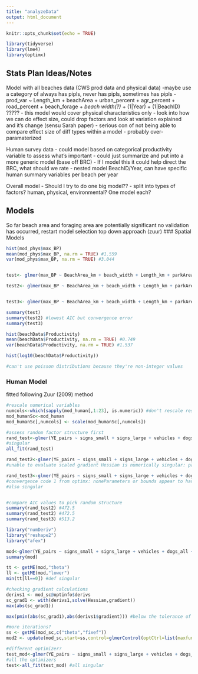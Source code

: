 ```yaml
---
title: "analyzeData"
output: html_document
---
```


```r
knitr::opts_chunk$set(echo = TRUE)

library(tidyverse)
library(lme4)
library(optimx)
```

## Stats Plan Ideas/Notes

Model with all beaches data (CWS prod data and physical data)
-maybe use a category of always has pipls, never has pipls, sometimes has pipls
- prod_var ~ Length_km + beachArea + urban_percent + agr_percent + road_percent + beach_forage + *beach width(?)* + (1|Year) + (1|BeachID) ?????
- this model would cover physical characteristics only
- look into how we can do effect size, could drop factors and look at variation explained and it's change (sensu Sarah paper)
- serious con of not being able to compare effect size of diff types within a model
- probably over-paramaterized

Human survey data
- could model based on categorical productivity variable to assess what's important
- could just summarize and put into a more generic model (base off BRC)
- If I model this it could help direct the BRC, what should we rate
- nested model BeachID/Year, can have specific human summary variables per beach per year

Overall model
- Should I try to do one big model??
- split into types of factors? human, physical, environmental? One model each?



## Models
So far beach area and foraging area are potentially significant
no validation has occurred, restart model selection top down approach (zuur)
### Spatial Models
```r
hist(mod_phys$max_BP)
mean(mod_phys$max_BP, na.rm = TRUE) #1.559
var(mod_phys$max_BP, na.rm = TRUE) #3.044


test<- glmer(max_BP ~ BeachArea_km + beach_width + Length_km + parkArea + bufferPop_km2 + Border_road + tot_area_km_Beach + developedLand + Management + (1|Region), data = mod_phys, family = poisson(link = "log"), control = glmerControl(optimizer ='optimx', optCtrl=list(method='nlminb')))

test2<- glmer(max_BP ~ BeachArea_km + beach_width + Length_km + parkArea + bufferPop_km2 + Border_road + tot_area_km_Beach + developedLand + Management + (1|Region), data = mod_phys, family = poisson(link = "log"), control = glmerControl(optimizer ='optimx', optCtrl=list(method='nlminb')))


test3<- glmer(max_BP ~ BeachArea_km + beach_width + Length_km + parkArea + bufferPop_km2 + Border_road + tot_area_km_Beach + developedLand + Management + (1|Region), data = mod_phys, family = poisson(link = "log"), control = glmerControl(optimizer ='optimx', optCtrl=list(method='nlminb')))

summary(test) 
summary(test2) #lowest AIC but convergence error
summary(test3)

```



```r
hist(beachData$Productivity)
mean(beachData$Productivity, na.rm = TRUE) #0.749
var(beachData$Productivity, na.rm = TRUE) #1.537

hist(log10(beachData$Productivity))

#can't use poisson distributions because they're non-integer values
```

### Human Model

fitted following Zuur (2009) method


```r
#rescale numerical variables
numcols<-which(sapply(mod_human[,1:23], is.numeric)) #don't rescale response variables for the poisson distribution (no neatives)
mod_humanSc<-mod_human
mod_humanSc[,numcols] <- scale(mod_humanSc[,numcols])

#assess random factor structure first
rand_test<-glmer(YE_pairs ~ signs_small + signs_large + vehicles + dogs_all + peopleIntensity + dogs_leashedPercent + County + fencedNests + (1|Year) + (1|BeachID), data = mod_humanSc, family = poisson(link = "log"), control = glmerControl(optimizer ='optimx', optCtrl=list(method='nlminb')))
#singular
all_fit(rand_test)

rand_test2<-glmer(YE_pairs ~ signs_small + signs_large + vehicles + dogs_all + peopleIntensity + dogs_leashedPercent + County + fencedNests +  (1|BeachID), data = mod_humanSc, family = poisson(link = "log"), control = glmerControl(optimizer ='optimx', optCtrl=list(method='nlminb')))
#unable to evaluate scaled gradient Hessian is numerically singular: parameters are not uniquely determined

rand_test3<-glmer(YE_pairs ~ signs_small + signs_large + vehicles + dogs_all + peopleIntensity + dogs_leashedPercent + County + fencedNests +  (1|Year), data = mod_humanSc, family = poisson(link = "log"), control = glmerControl(optimizer ='optimx', optCtrl=list(method='nlminb')))
#convergence code 1 from optimx: noneParameters or bounds appear to have different scalings.
#also singular


#compare AIC values to pick random structure
summary(rand_test2) #472.5
summary(rand_test2) #472.5
summary(rand_test3) #513.2
```

```r
library("numDeriv")
library("reshape2")
library("afex")

mod<-glmer(YE_pairs ~ signs_small + signs_large + vehicles + dogs_all + peopleIntensity + dogs_leashedPercent + County + fencedNests + (1|BeachID), data = mod_humanSc, family = poisson(link = "log"), control = glmerControl(optimizer ='optimx', optCtrl=list(method='nlminb')))
summary(mod)

tt <- getME(mod,"theta")
ll <- getME(mod,"lower")
min(tt[ll==0]) #def singular

#checking gradient calculations
derivs1 <- mod_sc@optinfo$derivs
sc_grad1 <- with(derivs1,solve(Hessian,gradient))
max(abs(sc_grad1))

max(pmin(abs(sc_grad1),abs(derivs1$gradient))) #below the tolerance of .001 so this is good!

#more iterations?
ss <- getME(mod_sc,c("theta","fixef"))
mod2 <- update(mod_sc,start=ss,control=glmerControl(optCtrl=list(maxfun=2e4))) #still singular

#different optimizer?
test_mod<-glmer(YE_pairs ~ signs_small + signs_large + vehicles + dogs_all + peopleIntensity + dogs_leashedPercent + County + fencedNests + (1|Year) + (1|BeachID), data = mod_humanSc, family = poisson(link = "log"))
#all the optimizers
test<-all_fit(test_mod) #all singular


```


